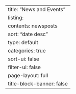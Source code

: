 ---
title: "News and Events"
listing:
  contents: newsposts
  sort: "date desc"
  type: default
  categories: true
  sort-ui: false
  filter-ui: false
page-layout: full
title-block-banner: false
---